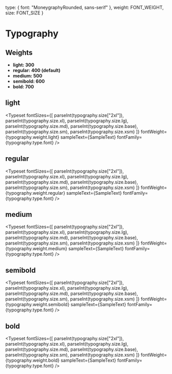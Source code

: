 
<Meta title="System/Typography" />

  type: {
    font: "MoneygraphyRounded, sans-serif"
  },
  weight: FONT_WEIGHT,
  size: FONT_SIZE
}


# Typography

## **Weights**

- **light: 300**
- **regular: 400 (default)**
- **medium: 500**
- **semibold: 600**
- **bold: 700**

## **light**

<Typeset
  fontSizes={[
    parseInt(typography.size["2xl"]),
    parseInt(typography.size.xl),
    parseInt(typography.size.lg),
    parseInt(typography.size.md),
    parseInt(typography.size.base),
    parseInt(typography.size.sm),
    parseInt(typography.size.xsm)
  ]}
  fontWeight={typography.weight.light}
  sampleText={SampleText}
  fontFamily={typography.type.font}
/>

## **regular**

<Typeset
  fontSizes={[
    parseInt(typography.size["2xl"]),
    parseInt(typography.size.xl),
    parseInt(typography.size.lg),
    parseInt(typography.size.md),
    parseInt(typography.size.base),
    parseInt(typography.size.sm),
    parseInt(typography.size.xsm)
  ]}
  fontWeight={typography.weight.regular}
  sampleText={SampleText}
  fontFamily={typography.type.font}
/>

## **medium**

<Typeset
  fontSizes={[
    parseInt(typography.size["2xl"]),
    parseInt(typography.size.xl),
    parseInt(typography.size.lg),
    parseInt(typography.size.md),
    parseInt(typography.size.base),
    parseInt(typography.size.sm),
    parseInt(typography.size.xsm)
  ]}
  fontWeight={typography.weight.medium}
  sampleText={SampleText}
  fontFamily={typography.type.font}
/>

## **semibold**

<Typeset
  fontSizes={[
    parseInt(typography.size["2xl"]),
    parseInt(typography.size.xl),
    parseInt(typography.size.lg),
    parseInt(typography.size.md),
    parseInt(typography.size.base),
    parseInt(typography.size.sm),
    parseInt(typography.size.xsm)
  ]}
  fontWeight={typography.weight.semibold}
  sampleText={SampleText}
  fontFamily={typography.type.font}
/>

## **bold**

<Typeset
  fontSizes={[
    parseInt(typography.size["2xl"]),
    parseInt(typography.size.xl),
    parseInt(typography.size.lg),
    parseInt(typography.size.md),
    parseInt(typography.size.base),
    parseInt(typography.size.sm),
    parseInt(typography.size.xsm)
  ]}
  fontWeight={typography.weight.bold}
  sampleText={SampleText}
  fontFamily={typography.type.font}
/>
